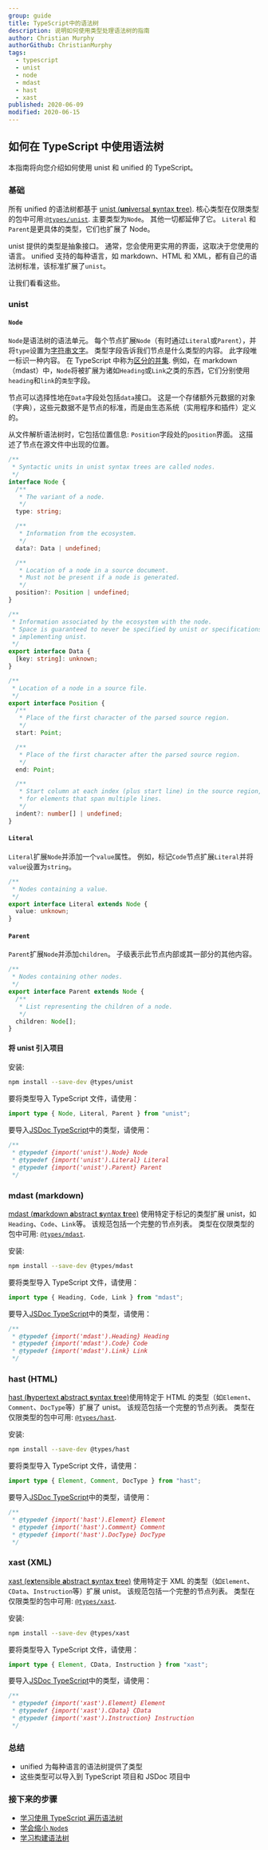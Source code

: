 ```yaml
---
group: guide
title: TypeScript中的语法树
description: 说明如何使用类型处理语法树的指南
author: Christian Murphy
authorGithub: ChristianMurphy
tags:
  - typescript
  - unist
  - node
  - mdast
  - hast
  - xast
published: 2020-06-09
modified: 2020-06-15
---
```


## 如何在 TypeScript 中使用语法树

本指南将向您介绍如何使用 unist 和 unified 的 TypeScript。

### 基础

所有 unified 的语法树都基于 [unist (**uni**versal **s**yntax **t**ree)][unist].
核心类型在仅限类型的包中可用:[`@types/unist`][ts-unist].
主要类型为`Node`。
其他一切都延伸了它。
`Literal` 和 `Parent`是更具体的类型，它们也扩展了 Node。

unist 提供的类型是抽象接口。
通常，您会使用更实用的界面，这取决于您使用的语言。
unified 支持的每种语言，如 markdown、HTML 和 XML，都有自己的语法树标准，该标准扩展了`unist`。

让我们看看这些。

### unist

#### `Node`

`Node`是语法树的语法单元。
每个节点扩展`Node`（有时通过`Literal`或`Parent`），并将`type`设置为[字符串文字][ts-literal]。
类型字段告诉我们节点是什么类型的内容。
此字段唯一标识一种内容。
在 TypeScript 中称为[区分的并集][ts-discriminated-union].
例如，在 markdown（mdast）中，`Node`将被扩展为诸如`Heading`或`Link`之类的东西，它们分别使用`heading`和`link`的`类型`字段。

节点可以选择性地在`Data`字段处包括`data`接口。
这是一个存储额外元数据的对象（字典），这些元数据不是节点的标准，而是由生态系统（实用程序和插件）定义的。

从文件解析语法树时，它包括位置信息:
`Position`字段处的`position`界面。
这描述了节点在源文件中出现的位置。

```ts
/**
 * Syntactic units in unist syntax trees are called nodes.
 */
interface Node {
  /**
   * The variant of a node.
   */
  type: string;

  /**
   * Information from the ecosystem.
   */
  data?: Data | undefined;

  /**
   * Location of a node in a source document.
   * Must not be present if a node is generated.
   */
  position?: Position | undefined;
}

/**
 * Information associated by the ecosystem with the node.
 * Space is guaranteed to never be specified by unist or specifications
 * implementing unist.
 */
export interface Data {
  [key: string]: unknown;
}

/**
 * Location of a node in a source file.
 */
export interface Position {
  /**
   * Place of the first character of the parsed source region.
   */
  start: Point;

  /**
   * Place of the first character after the parsed source region.
   */
  end: Point;

  /**
   * Start column at each index (plus start line) in the source region,
   * for elements that span multiple lines.
   */
  indent?: number[] | undefined;
}
```

#### `Literal`

`Literal`扩展`Node`并添加一个`value`属性。
例如，标记`Code`节点扩展`Literal`并将`value`设置为`string`。

```ts
/**
 * Nodes containing a value.
 */
export interface Literal extends Node {
  value: unknown;
}
```

#### `Parent`

`Parent`扩展`Node`并添加`children`。
子级表示此节点内部或其一部分的其他内容。

```ts
/**
 * Nodes containing other nodes.
 */
export interface Parent extends Node {
  /**
   * List representing the children of a node.
   */
  children: Node[];
}
```

#### 将 unist 引入项目

安装:

```bash
npm install --save-dev @types/unist
```

要将类型导入 TypeScript 文件，请使用：

```ts
import type { Node, Literal, Parent } from "unist";
```

要导入[JSDoc TypeScript][ts-jsdoc]中的类型，请使用：

```js
/**
 * @typedef {import('unist').Node} Node
 * @typedef {import('unist').Literal} Literal
 * @typedef {import('unist').Parent} Parent
 */
```

### mdast (markdown)

[mdast (**m**arkdown **a**bstract **s**yntax **t**ree)][mdast] 使用特定于标记的类型扩展 unist，如`Heading`、`Code`、`Link`等。
该规范包括一个完整的节点列表。
类型在仅限类型的包中可用: [`@types/mdast`][ts-mdast].

安装:

```bash
npm install --save-dev @types/mdast
```

要将类型导入 TypeScript 文件，请使用：

```ts
import type { Heading, Code, Link } from "mdast";
```

要导入[JSDoc TypeScript][ts-jsdoc]中的类型，请使用：

```js
/**
 * @typedef {import('mdast').Heading} Heading
 * @typedef {import('mdast').Code} Code
 * @typedef {import('mdast').Link} Link
 */
```

### hast (HTML)

[hast (**h**ypertext **a**bstract **s**yntax **t**ree)][hast]使用特定于 HTML 的类型（如`Element`、`Comment`、`DocType`等）扩展了 unist。
该规范包括一个完整的节点列表。
类型在仅限类型的包中可用: [`@types/hast`][ts-hast].

安装:

```bash
npm install --save-dev @types/hast
```

要将类型导入 TypeScript 文件，请使用：

```ts
import type { Element, Comment, DocType } from "hast";
```

要导入[JSDoc TypeScript][ts-jsdoc]中的类型，请使用：

```js
/**
 * @typedef {import('hast').Element} Element
 * @typedef {import('hast').Comment} Comment
 * @typedef {import('hast').DocType} DocType
 */
```

### xast (XML)

[xast (e**x**tensible **a**bstract **s**yntax **t**ree)][xast] 使用特定于 XML 的类型（如`Element`、`CData`、`Instruction`等）扩展 unist。
该规范包括一个完整的节点列表。
类型在仅限类型的包中可用: [`@types/xast`][ts-xast].

安装:

```bash
npm install --save-dev @types/xast
```

要将类型导入 TypeScript 文件，请使用：

```ts
import type { Element, CData, Instruction } from "xast";
```

要导入[JSDoc TypeScript][ts-jsdoc]中的类型，请使用：

```js
/**
 * @typedef {import('xast').Element} Element
 * @typedef {import('xast').CData} CData
 * @typedef {import('xast').Instruction} Instruction
 */
```

### 总结

- unified 为每种语言的语法树提供了类型
- 这些类型可以导入到 TypeScript 项目和 JSDoc 项目中

### 接下来的步骤

- [学习使用 TypeScript 遍历语法树](/learn/recipe/tree-traversal-typescript/)
- [学会缩小 `Node`s](/learn/recipe/narrow-node-typescript/)
- [学习构建语法树](/learn/recipe/build-a-syntax-tree/)

[unist]: https://github.com/syntax-tree/unist
[mdast]: https://github.com/syntax-tree/mdast
[hast]: https://github.com/syntax-tree/hast
[xast]: https://github.com/syntax-tree/xast#readme
[ts-unist]: https://www.npmjs.com/package/@types/unist
[ts-mdast]: https://www.npmjs.com/package/@types/mdast
[ts-hast]: https://www.npmjs.com/package/@types/hast
[ts-xast]: https://www.npmjs.com/package/@types/xast
[ts-jsdoc]: https://www.typescriptlang.org/docs/handbook/intro-to-js-ts.html
[ts-discriminated-union]: https://www.typescriptlang.org/docs/handbook/2/narrowing.html#discriminated-unions
[ts-literal]: https://www.typescriptlang.org/docs/handbook/2/everyday-types.html#literal-types
